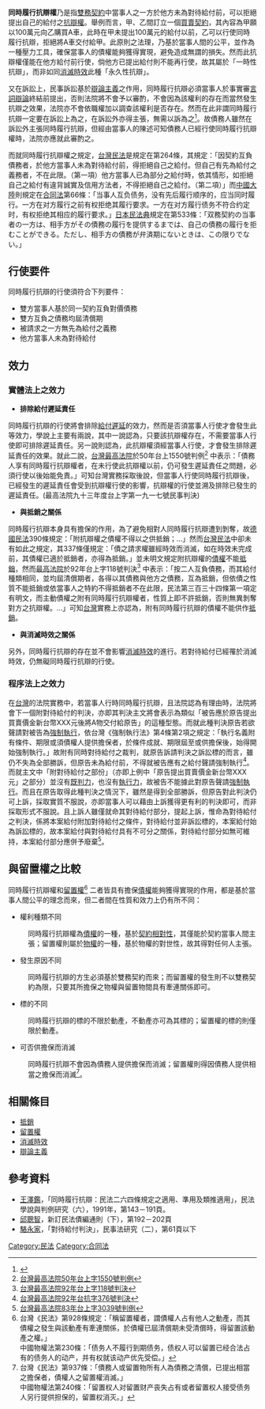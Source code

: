 '''同時履行抗辯權'''乃是指[[雙務契約|雙務契約]]中當事人之一方於他方未為對待給付前，可以拒絕提出自己的給付之[[抗辯權|抗辯權]]。舉例而言，甲、乙間訂立一個[[買賣契約|買賣契約]]，其內容為甲願以100萬元向乙購買A車，此時在甲未提出100萬元的給付以前，乙可以行使同時履行抗辯，拒絕將A車交付給甲。此原則之法理，乃基於當事人間的公平，並作為一種壓力工具，確保當事人的債權能夠獲得實現，避免造成無謂的損失。然而此抗辯權僅能在他方給付前行使，倘他方已提出給付則不能再行使，故其屬於「一時性抗辯」，而非如同[[消滅時效|消滅時效]]此種「永久性抗辯」。

又在訴訟上，民事訴訟基於[[辯論主義|辯論主義]]之作用，同時履行抗辯必須當事人於事實審[[言詞辯論|言詞辯論]]終結前提出，否則法院將不會予以審酌，不會因為該權利的存在而當然發生抗辯之效果，法院亦不會依職權加以調查該權利是否存在。然而在此非謂同時履行抗辯一定要在訴訟上為之，在訴訟外亦得主張，無需以訴為之<ref>{{Cite web |url=http://jirs.judicial.gov.tw/FINT/FINTQRY04.asp?hir=all&N0=72&sel_jword=%A5x%A4W&N1=%A5x%A4W&N2=1309&Y1=&M1=&D1=&Y2=&M2=&D2=&kt=&kw=%A6P%AE%C9%BCi%A6%E6&keyword=%A6P%AE%C9%BCi%A6%E6&sdate=&edate=&ktitle=&lc1=&lc2=&lc3=&hi=&EXEC=%ACd++%B8%DF&datatype=jtype&typeid=C&recordNo=1 |title=台灣最高法院79年台上字1309號判決 |access-date=2009-06-26 |archive-date=2021-05-02 |archive-url=https://web.archive.org/web/20210502083300/http://jirs.judicial.gov.tw/FINT/FINTQRY04.asp?hir=all&N0=72&sel_jword=%A5x%A4W&N1=%A5x%A4W&N2=1309&Y1=&M1=&D1=&Y2=&M2=&D2=&kt=&kw=%A6P%AE%C9%BCi%A6%E6&keyword=%A6P%AE%C9%BCi%A6%E6&sdate=&edate=&ktitle=&lc1=&lc2=&lc3=&hi=&EXEC=%ACd++%B8%DF&datatype=jtype&typeid=C&recordNo=1 }}</ref>。故債務人雖然在訴訟外主張同時履行抗辯，但經由當事人的陳述可知債務人已經行使同時履行抗辯權時，法院亦應就此審酌之。

而就同時履行抗辯權之規定，[[台灣|台灣]][[民法|民法]]是規定在第264條，其規定：「因契約互負債務者，於他方當事人未為對待給付前，得拒絕自己之給付。但自己有先為給付之義務者，不在此限。（第一項）他方當事人已為部分之給付時，依其情形，如拒絕自己之給付有違背誠實及信用方法者，不得拒絕自己之給付。（第二項）」而[[中國大陸|中國大陸]]則規定在[[中華人民共和國合同法|合同法]]第66條：「当事人互负债务，没有先后履行顺序的，应当同时履行。一方在对方履行之前有权拒绝其履行要求。一方在对方履行债务不符合约定时，有权拒绝其相应的履行要求。」[[日本民法典|日本民法典]]規定在第533條：「双務契約の当事者の一方は、相手方がその債務の履行を提供するまでは、自己の債務の履行を拒むことができる。ただし、相手方の債務が弁済期にないときは、この限りでない。」

==行使要件==
同時履行抗辯的行使須符合下列要件：
*雙方當事人基於同一契約互負對價債務
*雙方互負之債務均屆清償期
*被請求之一方無先為給付之義務
*他方當事人未為對待給付

==效力==
===實體法上之效力===
*'''排除給付遲延責任'''
同時履行抗辯的行使將會排除[[給付遲延|給付遲延]]的效力，然而是否須當事人行使才會發生此等效力，學說上主要有兩說，其中一說認為，只要該抗辯權存在，不需要當事人行使即可排除遲延責任。另一說則認為，此抗辯權須經當事人行使，才會發生排除遲延責任的效果。就此二說，[[台灣最高法院|台灣最高法院]]於50年台上1550號判例<ref>[http://jirs.judicial.gov.tw/FINT/FINTQRY04.asp?hir=all&N0=&sel_jword=%B1%60%A5%CE%A6r%A7O&N1=&N2=&Y1=&M1=&D1=&Y2=&M2=&D2=&kt=&kw=%A6P%AE%C9%BCi%A6%E6&keyword=%A6P%AE%C9%BCi%A6%E6&sdate=&edate=&ktitle=&lc1=&lc2=&lc3=&hi=all&EXEC=%ACd++%B8%DF&datatype=jtype&typeid=A&page=2&recordNo=18 台灣最高法院50年台上字1550號判例]{{Dead link|date=2019年11月 |bot=InternetArchiveBot |fix-attempted=yes }}</ref> 中表示：「債務人享有同時履行抗辯權者，在未行使此抗辯權以前，仍可發生遲延責任之問題，必須行使以後始能免責。」可知台灣實務採取後說，但當事人行使同時履行抗辯後，已經發生的遲延責任會受到抗辯權行使的影響，抗辯權的行使並溯及排除已發生的遲延責任。(最高法院九十三年度台上字第一九一七號民事判決)

*'''與抵銷之關係'''
同時履行抗辯本身具有擔保的作用，為了避免相對人同時履行抗辯遭到剝奪，故[[德國民法典|德國民法]]390條規定：「附抗辯權之債權不得以之供抵銷；...」然而[[台灣民法|台灣民法]]中卻未有如此之規定，其337條僅規定：「債之請求權雖經時效而消滅，如在時效未完成前，其債權已適於抵銷者，亦得為抵銷。」並未明文規定附抗辯權的[[債權|債權]]不能[[抵銷|抵銷]]，然而[[台灣最高法院|最高法院]]於92年台上字118號判決<ref>[http://jirs.judicial.gov.tw/FINT/FINTQRY04.asp?hir=all&N0=&sel_jword=%B1%60%A5%CE%A6r%A7O&N1=&N2=&Y1=&M1=&D1=&Y2=&M2=&D2=&kt=&kw=%A6P%AE%C9%BCi%A6%E6%26%A9%E8%BEP&keyword=%A6P%AE%C9%BCi%A6%E6%26%A9%E8%BEP&sdate=&edate=&ktitle=&lc1=&lc2=&lc3=&hi=all&EXEC=%ACd++%B8%DF&datatype=jtype&typeid=C&page=2&recordNo=14 台灣最高法院92年台上字118號判決]{{Dead link|date=2019年11月 |bot=InternetArchiveBot |fix-attempted=yes }}</ref> 中表示：「按二人互負債務，而其給付種類相同，並均屆清償期者，各得以其債務與他方之債務，互為抵銷，但依債之性質不能抵銷或依當事人之特約不得抵銷者不在此限，民法第三百三十四條第一項定有明文，而主動債權之附有同時履行抗辯權者，性質上即不許抵銷，否則無異剝奪對方之抗辯權。...」可知[[台灣|台灣]]實務上亦認為，附有同時履行抗辯的債權不能供作[[抵銷|抵銷]]。

*'''與消滅時效之關係'''
另外，同時履行抗辯的存在並不會影響[[消滅時效|消滅時效]]的進行。若對待給付已經罹於消滅時效，仍無礙同時履行抗辯的行使。

===程序法上之效力===
在[[台灣|台灣]]的法院實務中，若當事人行時同時履行抗辯，且法院認為有理由時，法院將會下一個附對待給付的判決，亦即其判決主文將會表示為類似「被告應於原告提出買賣價金新台幣XXX元後將A物交付給原告」的這種型態。而就此種判決原告若欲聲請對被告為[[強制執行|強制執行]]，依台灣《強制執行法》第4條第2項之規定：「執行名義附有條件、期限或須債權人提供擔保者，於條件成就、期限屆至或供擔保後，始得開始強制執行。」故附有同時對待給付之裁判，就原告訴請判決之訴訟標的而言，雖仍不失為全部勝訴，但原告未為給付前，不得就被告應有之給付聲請強制執行<ref>[http://jirs.judicial.gov.tw/FINT/FINTQRY04.asp?hir=all&N0=&sel_jword=%B1%60%A5%CE%A6r%A7O&N1=&N2=&Y1=&M1=&D1=&Y2=&M2=&D2=&kt=&kw=%A6P%AE%C9%BCi%A6%E6%26%B1j%A8%EE%B0%F5%A6%E6&keyword=%A6P%AE%C9%BCi%A6%E6%26%B1j%A8%EE%B0%F5%A6%E6&sdate=&edate=&ktitle=&lc1=&lc2=&lc3=&hi=&EXEC=%ACd++%B8%DF&datatype=jtype&typeid=C&page=2&recordNo=13 台灣最高法院92年台抗字376號判決]{{Dead link|date=2019年11月 |bot=InternetArchiveBot |fix-attempted=yes }}</ref>。而就主文中「附對待給付之部份」（亦即上例中「原告提出買賣價金新台幣XXX元」之部分）並沒有[[既判力|既判力]]，也沒有[[執行力|執行力]]，故被告不能據此對原告聲請[[強制執行|強制執行]]。而且在原告取得此種判決之情況下，雖然是得到全部勝訴，但原告對此判決仍可上訴，採取實質不服說，亦即當事人可以藉由上訴獲得更有利的判決即可，而非採取形式不服說。且上訴人雖僅就命其對待給付部分，提起上訴，惟命為對待給付之判決，係將本案給付附加對待給付之條件，對待給付並非訴訟標的，本案給付始為訴訟標的，故本案給付與對待給付具有不可分之關係，對待給付部分如無可維持，本案給付部分應併予廢棄<ref>[http://jirs.judicial.gov.tw/FINT/FINTQRY04.asp?hir=all&N0=&sel_jword=%B1%60%A5%CE%A6r%A7O&N1=&N2=&Y1=&M1=&D1=&Y2=&M2=&D2=&kt=&kw=%A6P%AE%C9%BCi%A6%E6%26%A4W%B6D&keyword=%A6P%AE%C9%BCi%A6%E6%26%A4W%B6D&sdate=&edate=&ktitle=&lc1=&lc2=&lc3=&hi=&EXEC=%ACd++%B8%DF&datatype=jtype&typeid=A&page=1&recordNo=2 台灣最高法院83年台上字3039號判例]{{Dead link|date=2019年11月 |bot=InternetArchiveBot |fix-attempted=yes }}</ref>。

==與留置權之比較==
同時履行抗辯權和[[留置權|留置權]]<ref>台灣《民法》第928條規定：「稱留置權者，謂債權人占有他人之動產，而其債權之發生與該動產有牽連關係，於債權已屆清償期未受清償時，得留置該動產之權。」<br>  中國物權法第230條：「债务人不履行到期债务，债权人可以留置已经合法占有的债务人的动产，并有权就该动产优先受偿。」</ref> 二者皆具有擔保[[債權|債權]]能夠獲得實現的作用，都是基於當事人間公平的理念而來，但二者間在性質和效力上仍有所不同：
*權利種類不同
:同時履行抗辯權為[[債權|債權]]的一種，基於[[契約相對性|契約相對性]]，其僅能於契約當事人間主張；留置權則屬於[[物權|物權]]的一種，基於物權的對世性，故其得對任何人主張。
*發生原因不同
:同時履行抗辯的方生必須基於雙務契約而來；而留置權的發生則不以雙務契約為限，只要其所擔保之物權與留置物間具有牽連關係即可。
*標的不同
:同時履行抗辯的標的不限於動產，不動產亦可為其標的；留置權的標的則僅限於動產。
*可否供擔保而消滅
:同時履行抗辯不會因為債務人提供擔保而消滅；留置權則得因債務人提供相當之擔保而消滅<ref>台灣《民法》第937條：「債務人或留置物所有人為債務之清償，已提出相當之擔保者，債權人之留置權消滅。」<br>  中國物權法第240條：「留置权人对留置财产丧失占有或者留置权人接受债务人另行提供担保的，留置权消灭。」</ref>。

==相關條目==
*[[抵銷|抵銷]]
*[[留置權|留置權]]
*[[消滅時效|消滅時效]]
*[[辯論主義|辯論主義]]

==參考資料==
{{Reflist|30em}}

*[[王澤鑑|王澤鑑]]，「同時履行抗辯：民法二六四條規定之適用、準用及類推適用」，民法學說與判例研究（六），1991年，第143－191頁。
*[[邱聰智|邱聰智]]，新訂民法債編通則（下），第192－202頁
*[[駱永家|駱永家]]，「對待給付判決」，民事法研究（二），第61頁以下

[[Category:民法|Category:民法]]
[[Category:合同法|Category:合同法]]
